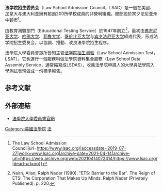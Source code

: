 {{美国法学教育}}
'''法学院招生委员会'''（Law School Admission Council，LSAC）是一個在美國、加拿大与澳大利亚擁有超過200所學校成員的非營利組織。總部設於宾夕法尼亚州牛顿市<ref>{{Cite web|title=The Law School Admission Council (LSAC) {{!}} The Law School Admission Council|url=https://www.lsac.org/|accessdate=2019-07-27|work=www.lsac.org|archive-date=2021-04-14|archive-url=https://web.archive.org/web/20210414072414/https://www.lsac.org/|dead-url=no}}</ref>。

由教育測驗部門（Educational Testing Service）於1947年創立<ref>Nairn, Allan; Ralph Nader (1980). "ETS: Barrier to the Bar". The Reign of ETS: The Corporation That Makes Up Minds. Ralph Nader (Privately Published). p. 220.</ref>，最初由[[弗吉尼亚大学法学院|弗吉尼亚大学]]、[[哈佛法学院|哈佛大学]]、[[耶鲁法学院|耶鲁大学]]、[[哥伦比亚法学院|哥伦比亚大学]]与[[宾夕法尼亚大学法学院|宾夕法尼亚大学]]組成代表，形成法学院招生委员会，以協調、推動、改良法學院招生程序。

法學院入學委員會眾所皆知主管[[LSAT|法学院招生测验]]（Law School Admission Test，LSAT）。它也運行一個服務叫做法學院資料集合服務（Law School Data Assembly Service，通常縮寫成LSDAS），收集法學院申請人的大學與法學院入學測試表現做成一份標準報告。

==参考文献==
{{Reflist}}

==外部連結==
*[http://www.lsac.org 法學院入學委員會官網] {{Wayback|url=http://www.lsac.org/ |date=20180414102242 }} {{en}}

[[Category:美國法學院|Category:美國法學院]]
[[Category:美国考试|法]]